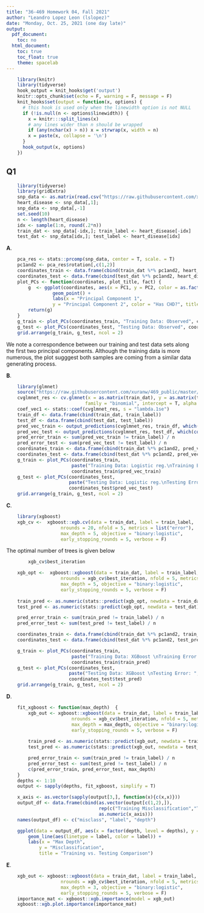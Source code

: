 ```yaml
---
title: "36-469 Homework 04, Fall 2021"
author: "Leandro Lopez Leon (lslopez)"
date: "Monday, Oct. 25, 2021 (one day late)" 
output:
  pdf_document:
    toc: no
  html_document:
    toc: true
    toc_float: true
    theme: spacelab
---
```


```r
    library(knitr)
    library(tidyverse)
    hook_output = knit_hooks$get('output')
    knitr::opts_chunk$set(echo = F, warning = F, message = F)
    knit_hooks$set(output = function(x, options) {
      # this hook is used only when the linewidth option is not NULL
      if (!is.null(n <- options$linewidth)) {
        x = knitr:::split_lines(x)
        # any lines wider than n should be wrapped
        if (any(nchar(x) > n)) x = strwrap(x, width = n)
        x = paste(x, collapse = '\n')
      }
      hook_output(x, options)
    })
```

## Q1
```r
    library(tidyverse)
    library(gridExtra)
    snp_data <- as.matrix(read.csv("https://raw.githubusercontent.com/xuranw/469_public/master/hw4/synthetic_famuss.csv"))
    heart_disease <- snp_data[,1]; 
    snp_data <- snp_data[,-1]
    set.seed(10)
    n <- length(heart_disease)
    idx <- sample(1:n, round(.2*n))
    train_dat <- snp_data[-idx,]; train_label <- heart_disease[-idx]
    test_dat <- snp_data[idx,]; test_label <- heart_disease[idx]
```
**A**.  
```r
    pca_res <- stats::prcomp(snp_data, center = T, scale. = T)
    pc1and2 <- pca_res$rotation[,c(1,2)]
    coordinates_train <- data.frame(cbind(train_dat %*% pc1and2, heart_disease))
    coordinates_test <- data.frame(cbind(test_dat %*% pc1and2, heart_disease))
    plot_PCs <- function(coordinates, plot_title, fact) {
        g  <- ggplot(coordinates, aes(x = PC1, y = PC2, color = as.factor(fact))) +
                 geom_point() +
                 labs(x = "Principal Component 1",
                 y = "Principal Component 2", color = "Has CHD?", title = plot_title)
        return(g)
    }
    g_train <- plot_PCs(coordinates_train, "Training Data: Observed", coordinates_train$heart_disease)
    g_test <- plot_PCs(coordinates_test, "Testing Data: Observed", coordinates_test$heart_disease)
    grid.arrange(g_train, g_test, ncol = 2)
```

We note a correspondence between our training and test data sets along the first two principal components. Although 
the training data is more numerous, the plot sugggest both samples are coming from a similar data generating process. 

**B**.  

```r
    library(glmnet)
    source("https://raw.githubusercontent.com/xuranw/469_public/master/hw2/hw2_functions.R")
    cvglmnet_res <- cv.glmnet(x = as.matrix(train_dat), y = as.matrix(train_label),
                             family = "binomial", intercept = T, alpha = 1)
    coef_vec1 <- stats::coef(cvglmnet_res, s = "lambda.1se")
    train_df <- data.frame(cbind(train_dat, train_label))
    test_df <- data.frame(cbind(test_dat, test_label))
    pred_vec_train <- output_predictions(cvglmnet_res, train_df, which(colnames(train_df) == "train_label"))
    pred_vec_test <- output_predictions(cvglmnet_res, test_df, which(colnames(test_df) == "test_label"))
    pred_error_train <- sum(pred_vec_train != train_label) / n
    pred_error_test <- sum(pred_vec_test != test_label) / n
    coordinates_train <- data.frame(cbind(train_dat %*% pc1and2, pred_vec_train))
    coordinates_test <- data.frame(cbind(test_dat %*% pc1and2, pred_vec_test))
    g_train <- plot_PCs(coordinates_train,
                        paste("Training Data: Logistic reg.\nTraining Error: ", round(pred_error_train, 2)),
                        coordinates_train$pred_vec_train)
    g_test <- plot_PCs(coordinates_test,
                       paste("Testing Data: Logistic reg.\nTesting Error: ", round(pred_error_test, 2)),
                       coordinates_test$pred_vec_test)
    grid.arrange(g_train, g_test, ncol = 2)
```

**C**.  

```r
    library(xgboost)
    xgb_cv <-  xgboost::xgb.cv(data = train_dat, label = train_label,
                    nrounds = 20, nfold = 5, metrics = list("error"),
                    max_depth = 5, objective = "binary:logistic",
                    early_stopping_rounds = 5, verbose = F)
```

The optimal number of trees is given below 

```r
        xgb_cv$best_iteration
```

```r
    xgb_opt <-  xgboost::xgboost(data = train_dat, label = train_label,
                    nrounds = xgb_cv$best_iteration, nfold = 5, metrics = list("error"),
                    max_depth = 5, objective = "binary:logistic",
                    early_stopping_rounds = 5, verbose = F)
    
    train_pred <- as.numeric(stats::predict(xgb_opt, newdata = train_dat) > 0.5)
    test_pred <- as.numeric(stats::predict(xgb_opt, newdata = test_dat) > 0.5)

    pred_error_train <- sum(train_pred != train_label) / n
    pred_error_test <- sum(test_pred != test_label) / n

    coordinates_train <- data.frame(cbind(train_dat %*% pc1and2, train_pred))
    coordinates_test <- data.frame(cbind(test_dat %*% pc1and2, test_pred))
```

```r
    g_train <- plot_PCs(coordinates_train,
                        paste("Training Data: XGBoost \nTraining Error: ", round(pred_error_train, 2)),
                        coordinates_train$train_pred)
    g_test <- plot_PCs(coordinates_test,
                       paste("Testing Data: XGBoost \nTesting Error: ", round(pred_error_test, 2)),
                       coordinates_test$test_pred)
    grid.arrange(g_train, g_test, ncol = 2)
```

**D**.  

```r
    fit_xgboost <- function(max_depth)  {
        xgb_out <- xgboost::xgboost(data = train_dat, label = train_label,
                        nrounds = xgb_cv$best_iteration, nfold = 5, metrics = list("error"),
                        max_depth = max_depth, objective = "binary:logistic",
                        early_stopping_rounds = 5, verbose = F)
    
        train_pred <- as.numeric(stats::predict(xgb_out, newdata = train_dat) > 0.5)
        test_pred <- as.numeric(stats::predict(xgb_out, newdata = test_dat) > 0.5)

        pred_error_train <- sum(train_pred != train_label) / n
        pred_error_test <- sum(test_pred != test_label) / n
        c(pred_error_train, pred_error_test, max_depth)
    }
    depths <- 1:10
    output <- sapply(depths, fit_xgboost, simplify = T)
```

```r
    x_axis <- as.vector(sapply(output[3,], function(x){c(x,x)}))
    output_df <- data.frame(cbind(as.vector(output[c(1,2),]),
                                  rep(c("Training Misclassification","Testing Misclassification"), 10),
                                  as.numeric(x_axis)))
    names(output_df) <- c("misclass", "label", "depth")

    ggplot(data = output_df, aes(x = factor(depth, level = depths), y = misclass, group = label)) +
        geom_line(aes(linetype = label, color = label)) +
        labs(x = "Max Depth",
            y = "Misclassification",
            title = "Training vs. Testing Comparison")
```

**E**.  
```r
    xgb_out <- xgboost::xgboost(data = train_dat, label = train_label,
                    nrounds = xgb_cv$best_iteration, nfold = 5, metrics = list("error"),
                    max_depth = 3, objective = "binary:logistic",
                    early_stopping_rounds = 5, verbose = F)
    importance_mat <- xgboost::xgb.importance(model = xgb_out)
    xgboost::xgb.plot.importance(importance_mat)
```

